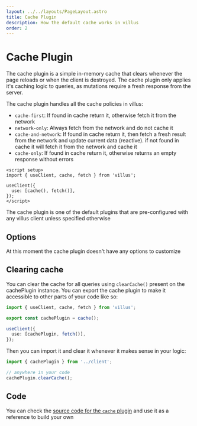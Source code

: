 ```yaml
---
layout: ../../layouts/PageLayout.astro
title: Cache Plugin
description: How the default cache works in villus
order: 2
---
```



# Cache Plugin

The cache plugin is a simple in-memory cache that clears whenever the page reloads or when the client is destroyed. The cache plugin only applies it's caching logic to queries, as mutations require a fresh response from the server.

The cache plugin handles all the cache policies in villus:

- `cache-first`: If found in cache return it, otherwise fetch it from the network
- `network-only`: Always fetch from the network and do not cache it
- `cache-and-network`: If found in cache return it, then fetch a fresh result from the network and update current data (reactive). if not found in cache it will fetch it from the network and cache it
- `cache-only`: If found in cache return it, otherwise returns an empty response without errors

```vue
<script setup>
import { useClient, cache, fetch } from 'villus';

useClient({
  use: [cache(), fetch()],
});
</script>
```

<DocTip>

The cache plugin is one of the default plugins that are pre-configured with any villus client unless specified otherwise

</DocTip>

## Options

At this moment the cache plugin doesn't have any options to customize

## Clearing cache

You can clear the cache for all queries using `clearCache()` present on the cachePlugin instance. You can export the cache plugin to make it accessible to other parts of your code like so:

```ts
import { useClient, cache, fetch } from 'villus';

export const cachePlugin = cache();

useClient({
  use: [cachePlugin, fetch()],
});
```

Then you can import it and clear it whenever it makes sense in your logic:

```ts
import { cachePlugin } from '../client';

// anywhere in your code
cachePlugin.clearCache();
```

## Code

You can check the [source code for the `cache` plugin](https://github.com/logaretm/villus/blob/main/packages/villus/src/cache.ts) and use it as a reference to build your own
